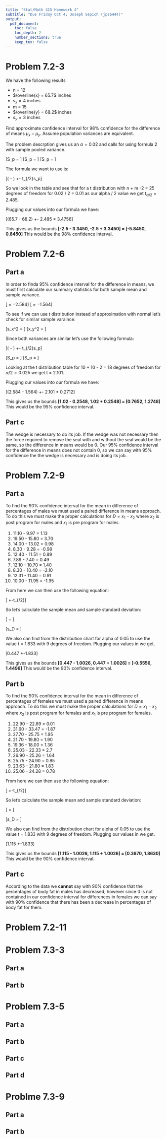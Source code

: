 ```yaml
---
title: "Stat/Math 415 Homework 4"
subtitle: "Due Friday Oct 4; Joseph Sepich (jps6444)"
output:
  pdf_document:
    toc: false
    toc_depth: 2
    number_sections: true
    keep_tex: false
---
```


# Problem 7.2-3

We have the following results

* n = 12
* $\overline{x} = 65.7$ inches
* $s_x = 4$ inches
* m = 15
* $\overline{y} = 68.2$ inches
* $s_y = 3$ inches

Find approximate confidence interval for 98% confidence for the difference of means $\mu_x-\mu_y$. Assume population variances are equivalent.

The problem descrption gives us an $\alpha = 0.02$ and calls for using formula 2 with sample pooled variance.

\[S_p = \sqrt{\frac{(n - 1)s_x^2}{n + m - 2}+\frac{(m - 1)s_y^2}{n + m -2}}\]
\[S_p = \sqrt{\frac{(12 - 1)4^2}{12 + 15 - 2}+\frac{(15 - 1)3^2}{12 + 15 -2}}\]
\[S_p = \sqrt{\frac{11*16 + 14 * 9}{25}} \approx 3.4756\]

The formula we want to use is:

\[(\overline{x} - \overline{y}) +- t_{\alpha/2}s_p\sqrt{\frac1{n}+\frac1{m}}\]

So we look in the table and see that for a t distribution with n + m -2 = 25 degrees of freedom for 0.02 / 2 = 0.01 as our alpha / 2 value we get $t_{\alpha/2}  = 2.485$.

Plugging our values into our formula we have:

\[(65.7 - 68.2) +- 2.485 * 3.4756\sqrt{\frac1{12}+\frac1{15}}\]

This gives us the bounds **[-2.5 - 3.3450, -2.5 + 3.3450] = [-5.8450, 0.8450]** This would be the 98% confidence interval.


# Problem 7.2-6

## Part a

In order to finda 95% confidence interval for the difference in means, we must first calculate our summary statistics for both sample mean and sample variance.

\[\overline{x} = \frac{3.26 + 2.26 + 2.62 + 2.62 + 2.36 + 3.00 + 2.62 + 2.40 + 2.30 + 2.40 }{10}=2.584\]
\[\overline{y} = \frac{1.80 + 1.46 + 1.54 + 1.42 + 1.32 + 1.56 + 1.36 + 1.64 + 2.00 + 1.54}{10}=1.564\]

To see if we can use t distribution instead of approximation with normal let's check for similar sample varaince:

\[s_x^2 = \frac{(3.26-2.584)^2 + (2.26-2.584)^2 + ... + (2.30-2.584)^2 + (2.40-2.584)^2}{9} \approx 0.10414\]
\[x_y^2 = \frac{(1.80-1.564)^2 + (1.46-1.564)^2 + ... + (2.00-1.564)^2 + (1.54-1.564)^2}{9}\approx 0.04281\]

Since both variances are similar let's use the following formula:

\[(\overline{x} - \overline{y}) +- t_{\alpha/2}s_p\sqrt{\frac1{n}+\frac1{m}}\]

\[S_p = \sqrt{\frac{(n - 1)s_x^2}{n + m - 2}+\frac{(m - 1)s_y^2}{n + m -2}}\]
\[S_p = \sqrt{\frac{(10 - 1)0.10414}{10 + 10 - 2}+\frac{(10 - 1)0.04281}{10 + 10 -2}}\approx0.2712\]

Looking at the t distribution table for 10 + 10 - 2 = 18 degrees of freedom for $\alpha/2 = 0.025$ we get t = 2.101.

Plugging our values into our formula we have:

\[(2.584 - 1.564) +- 2.101 * 0.2712\sqrt{\frac1{10}+\frac1{10}}\]

This gives us the bounds **[1.02 - 0.2548, 1.02 + 0.2548] = [0.7652, 1.2748]** This would be the 95% confidence interval.


## Part c

The wedge is necessary to do its job. If the wedge was not necessary then the force required to remove the seal with and without the seal would be the same, so the difference in means would be 0. Our 95% confidence interval for the difference in means does not contain 0, so we can say with 95% confidence the the wedge is necessary and is doing its job.


# Problem 7.2-9

## Part a

To find the 90% confidence interval for the mean in difference of percentages of males we must used a paired difference in means approach. To do this we must make the proper calculations for $D = x_1 - x_2$ where $x_2$ is post program for males and $x_1$ is pre program for males.

1. 11.10 - 9.97 = 1.13
2. 19.50 - 15.80 = 3.70
3. 14.00 - 13.02 = 0.98
4. 8.30 - 9.28 = -0.98
5. 12.40 - 11.51 = 0.89
6. 7.89 - 7.40 = 0.49
7. 12.10 - 10.70 = 1.40
8. 8.30 - 10.40 = -2.10
9. 12.31 - 11.40 = 0.91
10. 10.00 - 11.95 = -1.95

From here we can then use the following equation:

\[\overline{D} +-t_{\alpha/2}\frac{s_D}{\sqrt{n}}\]

So let's calculate the sample mean and sample standard deviation:

\[\overline{D} = \frac{1.13 + 3.7 + ... + 0.91 - 1.95}{10} \approx 0.447\]

\[s_D = \sqrt{\frac{(1.13-0.447)^2 + (3.7-0.447)^2 + ... + (0.91-0.447)^2 +(-1.95-0.447)^2}{9}} \approx 1.7296\]

We also can find from the distribution chart for alpha of 0.05 to use the value t = 1.833 with 9 degrees of freedom. Plugging our values in we get.

\[0.447 +-1.833\frac{1.7296}{\sqrt{10}}\]

This gives us the bounds **[0.447 - 1.0026, 0.447 + 1.0026] = [-0.5556, 1.4496]** This would be the 90% confidence interval.

## Part b

To find the 90% confidence interval for the mean in difference of percentages of females we must used a paired difference in means approach. To do this we must make the proper calculations for $D = x_1 - x_2$ where $x_2$ is post program for females and $x_1$ is pre program for females.

1. 22.90 - 22.89 = 0.01
2. 31.60 - 33.47 = -1.87
3. 27.70 - 25.75 = 1.95
4. 21.70 - 19.80 = 1.90
5. 19.36 - 18.00 = 1.36
6. 25.03 - 22.33 = 2.7
7. 26.90 - 25.26 = 1.64
8. 25.75 - 24.90 = 0.85
9. 23.63 - 21.80 = 1.83
10. 25.06 - 24.28 = 0.78

From here we can then use the following equation:

\[\overline{D} +-t_{\alpha/2}\frac{s_D}{\sqrt{n}}\]

So let's calculate the sample mean and sample standard deviation:

\[\overline{D} = \frac{0.01 - 1.87 + ... + 1.83 + 0.78}{10} \approx 1.115\]

\[s_D = \sqrt{\frac{(0.01-1.115)^2 + (-1.87-1.115)^2 + ... + (1.83-1.115)^2 +(0.78-1.115)^2}{9}} \approx 1.2904\]

We also can find from the distribution chart for alpha of 0.05 to use the value t = 1.833 with 9 degrees of freedom. Plugging our values in we get.

\[1.115 +-1.833\frac{1.2904}{\sqrt{10}}\]

This gives us the bounds **[1.115 - 1.0026, 1.115 + 1.0026] = [0.3670, 1.8630]** This would be the 90% confidence interval.

## Part c

According to the data we **cannot** say with 90% confidence that the percentages of body fat in males has decreased; however since 0 is not contained in our confidence interval for differences in females we can say with 90% confidence that there has been a decrease in percentages of body fat for them.

# Problem 7.2-11

# Problem 7.3-3

## Part a

## Part b


# Problem 7.3-5

## Part a

## Part b

## Part c

## Part d

# Problme 7.3-9

## Part a

## Part b


























